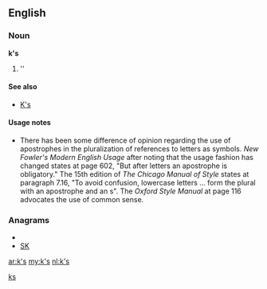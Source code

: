 {{also|ks|KS|kS|K's}}

==English==

===Noun===
'''k's'''

# ''{{plural of|[[k]]}}

====See also====
*[[K's]]

====Usage notes====
*There has been some difference of opinion regarding the use of apostrophes in the pluralization of references to letters as symbols.  ''New Fowler's Modern English Usage'' after noting that the usage fashion has changed states at page 602, "But after letters an apostrophe is obligatory."    The 15th edition of ''The Chicago Manual of Style'' states at paragraph 7.16, "To avoid confusion, lowercase letters ... form the plural with an apostrophe and an s".  The ''Oxford Style Manual'' at page 116 advocates the use of common sense.

===Anagrams===
* {{alphagram|ks}}
* [[SK#English|SK]]

[[Category:English terms spelled with '|ks]]

[[ar:k's]]
[[my:k's]]
[[nl:k's]]